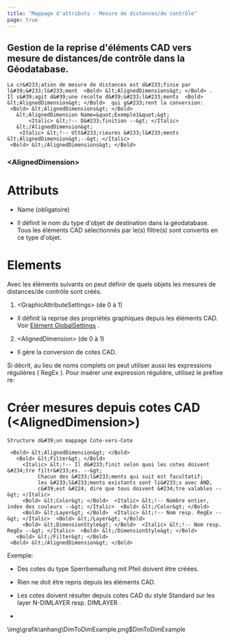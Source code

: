 ```yaml
---
title: "Mappage d'attributs - Mesure de distances/de contrôle"
page: true
---
```

## Gestion de la reprise d&#39;&#233;l&#233;ments CAD vers mesure de distances/de contr&#244;le dans la G&#233;odatabase.

```
La cr&#233;ation de mesure de distances est d&#233;finie par l&#39;&#233;l&#233;ment  <Bold> &lt;AlignedDimensions&gt; </Bold> .
Il s&#39;agit d&#39;une recolte d&#39;&#233;l&#233;ments  <Bold> &lt;AlignedDimension&gt; </Bold>  qui g&#233;rent la conversion:
 <Bold> &lt;AlignedDimensions&gt; </Bold> 
   &lt;AlignedDimension Name=&quot;Exemple1&quot;&gt;
       <Italic> &lt;!-- D&#233;finition --&gt; </Italic> 
   &lt;/AlignedDimension&gt;
    <Italic> &lt;!-- Ult&#233;rieures &#233;l&#233;ments &lt;AlignedDimension&gt;--&gt; </Italic> 
 <Bold> &lt;/AlignedDimensions&gt; </Bold> 
```

### &lt;AlignedDimension&gt;
### 
# Attributs


- <Bold> Name </Bold>  (obligatoire)

- Il d&#233;finit le nom du type d&#39;objet de destination dans la g&#233;odatabase. Tous les &#233;l&#233;ments CAD s&#233;lectionn&#233;s par le(s) filtre(s) sont convertis en ce type d&#39;objet.





### 
# Elements

Avec les &#233;l&#233;ments suivants on peut d&#233;finir de quels objets les mesures de distances/de contr&#244;le sont cr&#233;&#233;s.

1. <Bold> &lt;GraphicAttributeSettings&gt; </Bold>  (de 0 &#224; 1)

- Il d&#233;finit la reprise des propri&#233;t&#233;s graphiques depuis les &#233;l&#233;ments CAD. Voir 
[El&#233;ment GlobalSettings](../anhang/formatbeschreibungmappingautodesk2)
.



2. <Bold> &lt;AlignedDimension&gt; </Bold>  (de 0 &#224; 1)

- Il g&#232;re la conversion de cotes CAD.





<Success>
Si d&#233;crit, au lieu de noms complets on peut utiliser aussi les expressions r&#233;guli&#232;res ( <Italic> RegEx </Italic> ). Pour ins&#233;rer une expression r&#233;guli&#232;re, utilisez le pr&#233;fixe  <Bold> re: </Bold>  
</Success>


### 
# Cr&#233;er mesures depuis cotes CAD (&lt;AlignedDimension&gt;)



```
Structure d&#39;un mappage Cote-vers-Cote

 <Bold> &lt;AlignedDimension&gt; </Bold> 
   <Bold> &lt;Filter&gt; </Bold> 
     <Italic> &lt;!-- Il d&#233;finit selon quoi les cotes doivent &#234;tre filtr&#233;es. --&gt;
          Chacun des &#233;l&#233;ments qui suit est facultatif; 
          les &#233;l&#233;ments existants sont li&#233;s avec AND,
          c&#39;est &#224; dire que tous doivent &#234;tre valables --&gt; </Italic> 
     <Bold> &lt;Color&gt; </Bold>  <Italic> &lt;!-- Nombre entier, index des couleurs --&gt; </Italic>  <Bold> &lt;/Color&gt; </Bold> 
     <Bold> &lt;Layer&gt; </Bold>  <Italic> &lt;!-- Nom resp. RegEx --&gt; </Italic>  <Bold> &lt;/Layer&gt; </Bold> 
     <Bold> &lt;DimensionStyle&gt; </Bold>  <Italic> &lt;!-- Nom resp. RegEx --&gt; </Italic>  <Bold> &lt;/DimensionStyle&gt; </Bold> 
   <Bold> &lt;/Filter&gt; </Bold> 
 <Bold> &lt;/AlignedDimension&gt; </Bold> 

```

<Info>
Exemple:

- Des cotes du type <Bold> Sperrbema&#223;ung mit Pfeil </Bold>  doivent &#234;tre cr&#233;&#233;es.


- Rien ne doit &#234;tre repris depuis les &#233;l&#233;ments CAD.


- Les cotes doivent r&#233;sulter depuis cotes CAD du style <Bold> Standard </Bold>  sur les layer <Bold> N-DIMLAYER </Bold>  resp. <Bold> DIMLAYER </Bold> .






- 
<Image>\img\grafik\anhang\DimToDimExample.png$DimToDimExample</Image>


</Info>
